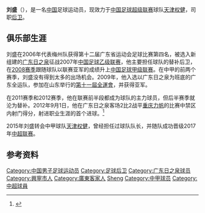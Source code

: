 {{noteta|G1=足球}}{{infobox Football biography
| name= 刘盛
| image = [[File:Liu_Sheng.JPG|240 px]]
| birth_date  = {{birth date and age|1989|9|8|df=yes}}
| birth_place = [[中国|中国]][[广东省|广东省]][[兴宁县|兴宁县]]
| height = {{height|m=1.84}}
| position = [[后卫_(足球)|后卫]]
| currentclub = [[天津权健|天津权健]]
| clubnumber = 2
| youthyears1= 
| youthclubs1= 广东青年
| years1= 2007–2014
| clubs1= [[广东日之泉足球俱乐部|广东日之泉]]
| caps1 = 87 | goals1 = 4
| years2= 2015–
| clubs2= [[天津权健|天津权健]]
| caps2 = 51 | goals2 = 3
| nationalyears1= 
| nationalteam1= 
| nationalcaps1= 
| nationalgoals1 = 
| pcupdate = 2013年3月1日
| ntupdate =
}}
'''刘盛'''（{{bd|1989年|9月8日|catIdx=Liu, Sheng}}），是一名[[中国|中国]]足球运动员，现效力于[[中国足球超级联赛|中国足球超级联赛]]球队[[天津权健|天津权健]]，司职[[后卫_(足球)|后卫]]。

==俱乐部生涯==
刘盛在2006年代表梅州队获得第十二届广东省运动会足球比赛第四名，被选入新组建的[[广东日之泉|广东日之泉]]征战2007年[[中国足球乙级联赛|中国足球乙级联赛]]，他主要担任球队的替补后卫，在[[2008年中国足球乙级联赛|2008赛季]]跟随球队以联赛亚军的成绩升上[[中国足球甲级联赛|中国足球甲级联赛]]。在中甲的前两个赛季，刘盛没有得到太多的出场机会。2009年，他入选以广东日之泉为班底的广东全运队，参加在山东举行的[[中華人民共和國第十一屆全運會足球比賽|第十一屆全運會]]，并获得亚军。

在2011赛季和2012赛季，他在联赛前半段都成为球队的主力球员，但后半赛季就沦为替补。2012年9月1日，他在广东日之泉客场2比2战平[[重庆力帆足球俱乐部|重庆力帆]]的比赛中禁区内射门得分，射进职业生涯的首个进球。<ref>{{Cite web |url=http://sports.sina.com.cn/b/2012-09-01/22046210204.shtml |title=中甲-古托克劳迪内进球广东连扳2球 力帆2-2日之泉 |accessdate=2013-04-28 |archive-date=2018-11-14 |archive-url=https://web.archive.org/web/20181114060606/http://sports.sina.com.cn/b/2012-09-01/22046210204.shtml |dead-url=no }}</ref>

2015年刘盛转会中甲球队[[天津权健|天津权健]]，曾经担任过球队队长，并随队成功晋级2017年[[中国足球超级联赛|中超联赛]]。

==参考资料==
{{reflist}}

{{2010年广东日之泉名单}}
{{2011年中甲分类名单日之泉}}
{{2012年中甲分类名单日之泉}}
{{2013年中甲分类名单日之泉}}
{{2014年中甲分类名单日之泉}}
{{2015年中甲分类名单松江}}
{{2016年中甲分类名单权健}}
{{2017年中超分类名单天津权健}}
{{2018年中甲分类名单梅县铁汉}}

{{DEFAULTSORT:Liu, Sheng}}
[[Category:中国男子足球运动员|Category:中国男子足球运动员]]
[[Category:足球后卫|Category:足球后卫]]
[[Category:广东日之泉球员|Category:广东日之泉球员]]
[[Category:興寧市人|Category:興寧市人]]
[[Category:廣東客家人|Category:廣東客家人]]
[[Category:刘姓|Sheng]]
[[Category:中甲球员|Category:中甲球员]]
[[Category:中超球員|Category:中超球員]]